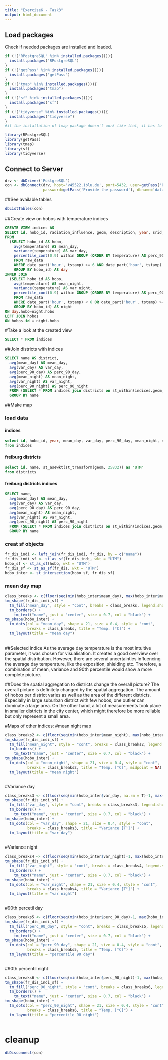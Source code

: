 ---
title: "Exercise6 - Task3"
output: html_document
---

## Load packages
Check if needed packages are installed and loaded.
```{r, echo=FALSE}
if (!("RPostgreSQL" %in% installed.packages())){
  install.packages("RPostgreSQL")
}
if (!("getPass" %in% installed.packages())){
  install.packages("getPass")
}
if (!("tmap" %in% installed.packages())){
  install.packages("tmap")
}
if (!("sf" %in% installed.packages())){
  install.packages("sf")
}
if (!("tidyverse" %in% installed.packages())){
  install.packages("tidyverse")
}
#if the installation of tmap package doesn't work like that, it has to be installed manually

library(RPostgreSQL)
library(getPass)
library(tmap)
library(sf)
library(tidyverse)
```

## Connect to Server
```{r}
drv <- dbDriver('PostgreSQL')
con <- dbConnect(drv, host='v45522.1blu.de', port=5432, user=getPass('Provide the user'), 
                 password=getPass('Provide the password'), dbname='datamanagement')
```
##See available tables
```{r}
dbListTables(con)
```

##Create view on hobos with temperature indices
```{sql connection=con}
CREATE VIEW indices AS
SELECT id, hobo_id, radiation_influence, geom, description, year, srid, created_at, updated_at, mean_day, var_day, perc_90_day, mean_night, var_night, perc_90_night
FROM
  (SELECT hobo_id AS hobo, 
    avg(temperature) AS mean_day,
    variance(temperature) AS var_day,
    percentile_cont(0.9) within GROUP (ORDER BY temperature) AS perc_90_day
    FROM raw_data 
    WHERE date_part('hour', tstamp) >= 6 AND date_part('hour', tstamp) < 18
    GROUP BY hobo_id) AS day
INNER JOIN 
  (SELECT hobo_id AS hobo, 
    avg(temperature) AS mean_night,
    variance(temperature) AS var_night,
    percentile_cont(0.9) within GROUP (ORDER BY temperature) AS perc_90_night
    FROM raw_data 
    WHERE date_part('hour', tstamp) < 6 OR date_part('hour', tstamp) >= 18
    GROUP BY hobo_id) AS night
ON day.hobo=night.hobo
LEFT JOIN hobos
ON hobos.id = night.hobo
```

#Take a look at the created view
```{sql connection=con}
SELECT * FROM indices
```

##Join districts with indices
```{sql connection=con}
SELECT name AS district,
  avg(mean_day) AS mean_day,
  avg(var_day) AS var_day,
  avg(perc_90_day) AS perc_90_day,
  avg(mean_night) AS mean_night,
  avg(var_night) AS var_night,
  avg(perc_90_night) AS perc_90_night
  FROM (SELECT * FROM indices join districts on st_within(indices.geom, districts.geom)) AS test
  GROUP BY name
```

##Make map

### load data
#### indices
```{sql connection=con, output.var ="hobo"}
select id, hobo_id, year, mean_day, var_day, perc_90_day, mean_night, var_night, perc_90_night, st_asewkt(st_transform(geom, 25832)) as "UTM" 
from indices 
```
#### freiburg districts
```{sql connection=con, output.var="fr_dis"}
select id, name, st_asewkt(st_transform(geom, 25832)) as "UTM" 
from districts 
```
#### freiburg districts indices
```{sql connection=con, output.var = "fr_dis_indi"}
SELECT name,
  avg(mean_day) AS mean_day,
  avg(var_day) AS var_day,
  avg(perc_90_day) AS perc_90_day,
  avg(mean_night) AS mean_night,
  avg(var_night) AS var_night,
  avg(perc_90_night) AS perc_90_night
  FROM (SELECT * FROM indices join districts on st_within(indices.geom, districts.geom)) AS test
  GROUP BY name
```
### creat sf objects
```{r}
fr_dis_indi <- left_join(fr_dis_indi, fr_dis, by = c("name"))
fr_dis_indi_sf <- st_as_sf(fr_dis_indi, wkt = "UTM")
hobo_sf <- st_as_sf(hobo, wkt = "UTM")
fr_dis_sf <- st_as_sf(fr_dis, wkt = "UTM")
hobo_inter <- st_intersection(hobo_sf, fr_dis_sf)
```

### mean day map
```{r}
class_breaks <- c(floor(seq(min(hobo_inter$mean_day), max(hobo_inter$mean_day), length.out = 8)),12)
tm_shape(fr_dis_indi_sf) +
  tm_fill("mean_day", style = "cont", breaks = class_breaks, legend.show = F) +
  tm_borders() +
    tm_text("name", just = "center", size = 0.7, col = "black") +
tm_shape(hobo_inter) +
  tm_dots(col = "mean_day", shape = 21, size = 0.4, style = "cont", 
          breaks = class_breaks, title = "Temp. [°C]") +
  tm_layout(title = "mean day")
   
```

##Selected indice
As the average day temperature is the most intuitive parameter, it was chosen for visualisation. It creates a good overview over the spatial distribution. However, there are several uncertainties influencing the average day temperature, like the exposition, shielding etc. Therefore, a combination of mean, variance and 90th percentile would show a more complete picture.

##Does the spatial aggregation to districts change the overall picture?
The overall picture is definitely changed by the spatial aggregation. The amount of hobos per district varies as well as the area of the different districts. Especially in large suburban district with few hobos, one outlier can dominate a large area. On the other hand, a lot of measurements took place in smaller districts in the city center, which might therefore be more reliable but only represent a small area.

#Maps of other indices:
#mean night map
```{r}
class_breaks2 <- c(floor(seq(min(hobo_inter$mean_night), max(hobo_inter$mean_night), length.out = 8)),12)
tm_shape(fr_dis_indi_sf) +
  tm_fill("mean_night", style = "cont", breaks = class_breaks2, legend.show = F) +
  tm_borders() +
    tm_text("name", just = "center", size = 0.7, col = "black") +
tm_shape(hobo_inter) +
  tm_dots(col = "mean_night", shape = 21, size = 0.4, style = "cont", 
          breaks = class_breaks2, title = "Temp. [°C]", midpoint = NA) +
  tm_layout(title = "mean night")
   
```
#Variance day
```{r}
class_breaks3 <- c(floor(seq(min(hobo_inter$var_day, na.rm = T)-1, max(hobo_inter$var_day, na.rm = T)+1, length.out = 8)))
tm_shape(fr_dis_indi_sf) +
  tm_fill("var_day", style = "cont", breaks = class_breaks3, legend.show = F) +
  tm_borders() +
    tm_text("name", just = "center", size = 0.7, col = "black") +
tm_shape(hobo_inter) +
  tm_dots(col = "var_day", shape = 21, size = 0.4, style = "cont", 
          breaks = class_breaks3, title = "Variance [T²]") +
  tm_layout(title = "var day")
   
```


#Variance night
```{r}
class_breaks4 <- c(floor(seq(min(hobo_inter$var_night)-1, max(hobo_inter$var_night)+1, length.out = 8)))
tm_shape(fr_dis_indi_sf) +
  tm_fill("var_night", style = "cont", breaks = class_breaks4, legend.show = F) +
  tm_borders() +
    tm_text("name", just = "center", size = 0.7, col = "black") +
tm_shape(hobo_inter) +
  tm_dots(col = "var_night", shape = 21, size = 0.4, style = "cont", 
          breaks = class_breaks4, title = "Variance [T²]") +
  tm_layout(title = "var night")
   
```
#90th percetil day
```{r}
class_breaks5 <- c(floor(seq(min(hobo_inter$perc_90_day)-1, max(hobo_inter$perc_90_day)+1, length.out = 8)))
tm_shape(fr_dis_indi_sf) +
  tm_fill("perc_90_day", style = "cont", breaks = class_breaks5, legend.show = F) +
  tm_borders() +
    tm_text("name", just = "center", size = 0.7, col = "black") +
tm_shape(hobo_inter) +
  tm_dots(col = "perc_90_day", shape = 21, size = 0.4, style = "cont", 
          breaks = class_breaks5, title = "Temp. [°C]") +
  tm_layout(title = "percentile 90 day")
   
```
#90th percentil night
```{r}
class_breaks6 <- c(floor(seq(min(hobo_inter$perc_90_night)-1, max(hobo_inter$perc_90_night)+1, length.out = 8)))
tm_shape(fr_dis_indi_sf) +
  tm_fill("perc_90_night", style = "cont", breaks = class_breaks6, legend.show = F) +
  tm_borders() +
    tm_text("name", just = "center", size = 0.7, col = "black") +
tm_shape(hobo_inter) +
  tm_dots(col = "perc_90_night", shape = 21, size = 0.4, style = "cont", 
          breaks = class_breaks6, title = "Temp. [°C]") +
  tm_layout(title = "percentile 90 night")
   
```

# cleanup
```{r}
dbDisconnect(con)
```

